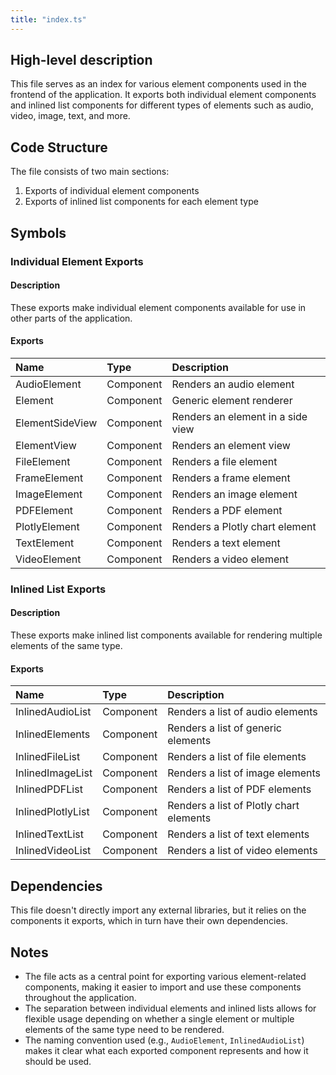 ```yaml
---
title: "index.ts"
---
```


## High-level description
This file serves as an index for various element components used in the frontend of the application. It exports both individual element components and inlined list components for different types of elements such as audio, video, image, text, and more.

## Code Structure
The file consists of two main sections:
1. Exports of individual element components
2. Exports of inlined list components for each element type

## Symbols

### Individual Element Exports
#### Description
These exports make individual element components available for use in other parts of the application.

#### Exports
| Name | Type | Description |
|:-----|:-----|:------------|
| AudioElement | Component | Renders an audio element |
| Element | Component | Generic element renderer |
| ElementSideView | Component | Renders an element in a side view |
| ElementView | Component | Renders an element view |
| FileElement | Component | Renders a file element |
| FrameElement | Component | Renders a frame element |
| ImageElement | Component | Renders an image element |
| PDFElement | Component | Renders a PDF element |
| PlotlyElement | Component | Renders a Plotly chart element |
| TextElement | Component | Renders a text element |
| VideoElement | Component | Renders a video element |

### Inlined List Exports
#### Description
These exports make inlined list components available for rendering multiple elements of the same type.

#### Exports
| Name | Type | Description |
|:-----|:-----|:------------|
| InlinedAudioList | Component | Renders a list of audio elements |
| InlinedElements | Component | Renders a list of generic elements |
| InlinedFileList | Component | Renders a list of file elements |
| InlinedImageList | Component | Renders a list of image elements |
| InlinedPDFList | Component | Renders a list of PDF elements |
| InlinedPlotlyList | Component | Renders a list of Plotly chart elements |
| InlinedTextList | Component | Renders a list of text elements |
| InlinedVideoList | Component | Renders a list of video elements |

## Dependencies
This file doesn't directly import any external libraries, but it relies on the components it exports, which in turn have their own dependencies.

## Notes
- The file acts as a central point for exporting various element-related components, making it easier to import and use these components throughout the application.
- The separation between individual elements and inlined lists allows for flexible usage depending on whether a single element or multiple elements of the same type need to be rendered.
- The naming convention used (e.g., `AudioElement`, `InlinedAudioList`) makes it clear what each exported component represents and how it should be used.